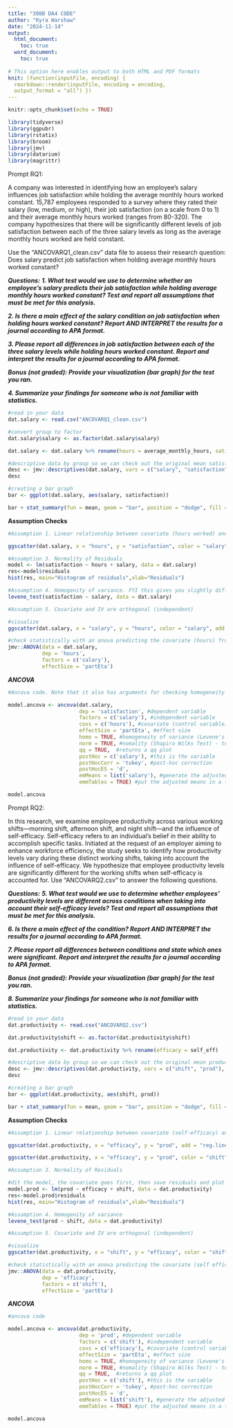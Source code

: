 ```yaml
---
title: "308B DA4 CODE"
author: "Kyra Warshaw"
date: "2024-11-14"
output: 
  html_document:
    toc: true
  word_document:
    toc: true
    
# This option here enables output to both HTML and PDF formats
knit: (function(inputFile, encoding) {
  rmarkdown::render(inputFile, encoding = encoding,
  output_format = "all") })
---
```


```r
knitr::opts_chunk$set(echo = TRUE)
```

```r
library(tidyverse)
library(ggpubr)
library(rstatix)
library(broom)
library(jmv)
library(datarium)
library(magrittr)
```

Prompt RQ1: 

A company was interested in identifying how an employee’s salary influences job satisfaction while holding the average monthly hours worked constant. 15,787 employees responded to a survey where they rated their salary (low, medium, or high), their job satisfaction (on a scale from 0 to 1) and their average monthly hours worked (ranges from 80-320). The company hypothesizes that there will be significantly different levels of job satisfaction between each of the three salary levels as long as the average monthly hours worked are held constant.

Use the “ANCOVARQ1_clean.csv” data file to assess their research question: Does salary predict job satisfaction when holding average monthly hours worked constant?
 
***Questions:***
***1. What test would we use to determine whether an employee’s salary predicts their job satisfaction while holding average monthly hours worked constant? Test and report all assumptions that must be met for this analysis.***

***2. Is there a main effect of the salary condition on job satisfaction when holding hours worked constant? Report AND INTERPRET the results for a journal according to APA format.***

 
***3. Please report all differences in job satisfaction between each of the three salary levels while holding hours worked constant. Report and interpret the results for a journal according to APA format.***
 
***Bonus (not graded): Provide your visualization (bar graph) for the test you ran.***  

***4. Summarize your findings for someone who is not familiar with statistics.***

```r
#read in your data
dat.salary <- read.csv("ANCOVARQ1_clean.csv")
```

```r
#convert group to factor
dat.salary$salary <- as.factor(dat.salary$salary)

dat.salary <- dat.salary %>% rename(hours = average_monthly_hours, satisfaction = satisfaction_level)
```

```r
#descriptive data by group so we can check out the original mean satisfaction by salary group
desc <- jmv::descriptives(dat.salary, vars = c("salary", "satisfaction"), splitBy="salary", skew = TRUE, kurt = TRUE)
desc
```

```r
#creating a bar graph  
bar <- ggplot(dat.salary, aes(salary, satisfaction))

bar + stat_summary(fun = mean, geom = "bar", position = "dodge", fill = "lightcoral") + stat_summary(fun.data = mean_cl_normal, geom = "errorbar", position = position_dodge(width = 0.90), width = 0.2) + labs(x = "salary level", y = "satisfaction") + ggtitle('Effect of Salary Level on Job Satisfaction')
```

**Assumption Checks**
```r
#Assumption 1. Linear relationship between covariate (hours worked) and outcome (job satisfaction) AND Assumption 2. homogeneity of regression

ggscatter(dat.salary, x = "hours", y = "satisfaction", color = "salary", add = "reg.line")+stat_regline_equation(aes(label =  paste(..eq.label.., ..rr.label.., sep = "~~~~"), color = salary))
```

```r
#Assumption 3. Normality of Residuals
model <- lm(satisfaction ~ hours + salary, data = dat.salary)
res<-model$residuals
hist(res, main="Histogram of residuals",xlab="Residuals")
```

```r
#Assumption 4. Homogenity of variance. FYI this gives you slightly different results than the argument inside the ANCOVA function because it isn't accounting for the covariate
levene_test(satisfaction ~ salary, data = dat.salary)
```

```r
#Assumption 5. Covariate and IV are orthogonal (independent)

#visualize
ggscatter(dat.salary, x = "salary", y = "hours", color = "salary", add = "reg.line")+stat_regline_equation(aes(label =  paste(..eq.label.., ..rr.label.., sep = "~~~~"), color = salary))

#check statistically with an anova predicting the covariate (hours) from the IV (salary). This is just the regular One Way ANOVA code but we don't need to include post-hocs because we're just interested in whether the relationship is significant or not. 
jmv::ANOVA(data = dat.salary, 
           dep = 'hours', 
           factors = c('salary'),
           effectSize = 'partEta')
```

***ANCOVA***
```r
#Ancova code. Note that it also has arguments for checking homogeneity of variance (Levene's) and Normality (Shapiro Wilks Test) as well as a qq plot for visualizing multivariate normality

model.ancova <- ancova(dat.salary, 
                       dep = 'satisfaction', #dependent variable
                       factors = c('salary'), #independent variable
                       covs = c('hours'), #covariate (control variable)
                       effectSize = 'partEta', #effect size
                       homo = TRUE, #homogeneity of variance (Levene's Test) results
                       norm = TRUE, #nomality (Shapiro Wilks Test) - tests if your data differs significantly from perfectly normal data
                       qq = TRUE,  #returns a qq plot
                       postHoc = c('salary'), #this is the variable 
                       postHocCorr = 'tukey', #post-hoc correction
                       postHocES = 'd', 
                       emMeans = list('salary'), #generate the adjusted means
                       emmTables = TRUE) #put the adjusted means in a table

model.ancova
```



Prompt RQ2:

In this research, we examine employee productivity across various working shifts—morning shift, afternoon shift, and night shift—and the influence of self-efficacy. Self-efficacy refers to an individual's belief in their ability to accomplish specific tasks. Initiated at the request of an employer aiming to enhance workforce efficiency, the study seeks to identify how productivity levels vary during these distinct working shifts, taking into account the influence of self-efficacy. We hypothesize that employee productivity levels are significantly different for the working shifts when self-efficacy is accounted for. Use “ANCOVARQ2.csv” to answer the following questions.

***Questions:***
***5. What test would we use to determine whether employees’ productivity levels are different across conditions when taking into account their self-efficacy levels? Test and report all assumptions that must be met for this analysis.***

***6. Is there a main effect of the condition? Report AND INTERPRET the results for a journal according to APA format.***

***7. Please report all differences between conditions and state which ones were significant. Report and interpret the results for a journal according to APA format.***

***Bonus (not graded): Provide your visualization (bar graph) for the test you ran.***

***8. Summarize your findings for someone who is not familiar with statistics.***

```r
#read in your data
dat.productivity <- read.csv("ANCOVARQ2.csv")
```

```r
dat.productivity$shift <- as.factor(dat.productivity$shift)

dat.productivity <- dat.productivity %>% rename(efficacy = self_eff)
```

```r
#descriptive data by group so we can check out the original mean productivity by shift time
desc <- jmv::descriptives(dat.productivity, vars = c("shift", "prod"), splitBy="shift", skew = TRUE, kurt = TRUE, qq=TRUE)
desc
```

```r
#creating a bar graph  
bar <- ggplot(dat.productivity, aes(shift, prod))

bar + stat_summary(fun = mean, geom = "bar", position = "dodge", fill = "firebrick") + stat_summary(fun.data = mean_cl_normal, geom = "errorbar", position = position_dodge(width = 0.90), width = 0.2) + labs(x = "shift timing", y = "prod") + ggtitle('Effect of Shift Time on Worker Productivity')
```

**Assumption Checks**
```r
#Assumption 1. Linear relationship between covariate (self-efficacy) and outcome (prouctivity) AND Assumption 2. homogeneity of regression

ggscatter(dat.productivity, x = "efficacy", y = "prod", add = "reg.line")+stat_regline_equation(aes(label =  paste(..eq.label.., ..rr.label.., sep = "~~~~")))

ggscatter(dat.productivity, x = "efficacy", y = "prod", color = "shift", add = "reg.line")+stat_regline_equation(aes(label =  paste(..eq.label.., ..rr.label.., sep = "~~~~"), color = shift))
```

```r
#Assumption 3. Normality of Residuals

#dit the model, the covariate goes first, then save residuals and plot them as a histogram
model.prod <- lm(prod ~ efficacy + shift, data = dat.productivity)
res<-model.prod$residuals
hist(res, main="Histogram of residuals",xlab="Residuals")
```

```r
#Assumption 4. Homogenity of variance
levene_test(prod ~ shift, data = dat.productivity)
```

```r
#Assumption 5. Covariate and IV are orthogonal (independent)

#visualize
ggscatter(dat.productivity, x = "shift", y = "efficacy", color = "shift", add = "reg.line")+stat_regline_equation(aes(label =  paste(..eq.label.., ..rr.label.., sep = "~~~~"), color = shift))

#check statistically with an anova predicting the covariate (self efficacy) from the IV (shift). This is just the regular One Way ANOVA code but we don't need to include post-hocs because we're just interested in whether the relationship is significant or not. 
jmv::ANOVA(data = dat.productivity, 
           dep = 'efficacy', 
           factors = c('shift'),
           effectSize = 'partEta')
```

***ANCOVA***
```r
#ancova code

model.ancova <- ancova(dat.productivity, 
                       dep = 'prod', #dependent variable
                       factors = c('shift'), #independent variable
                       covs = c('efficacy'), #covariate (control variable)
                       effectSize = 'partEta', #effect size
                       homo = TRUE, #homogeneity of variance (Levene's Test) results
                       norm = TRUE, #nomality (Shapiro Wilks Test) - tests if your data differs significantly from perfectly normal data
                       qq = TRUE,  #returns a qq plot
                       postHoc = c('shift'), #this is the variable 
                       postHocCorr = 'tukey', #post-hoc correction
                       postHocES = 'd', 
                       emMeans = list('shift'), #generate the adjusted means
                       emmTables = TRUE) #put the adjusted means in a table

model.ancova
```